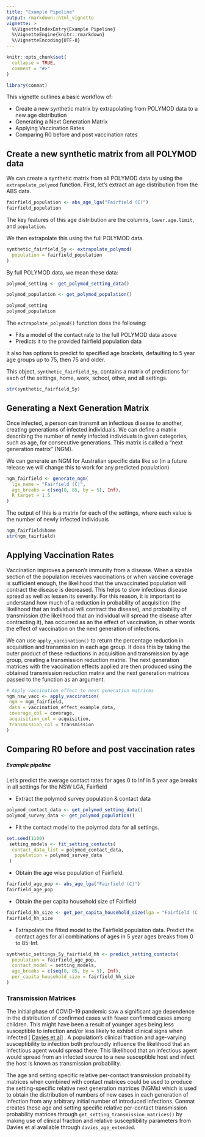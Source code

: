 ```yaml
---
title: "Example Pipeline"
output: rmarkdown::html_vignette
vignette: >
  %\VignetteIndexEntry{Example Pipeline}
  %\VignetteEngine{knitr::rmarkdown}
  %\VignetteEncoding{UTF-8}
---
```


```r
knitr::opts_chunk$set(
  collapse = TRUE,
  comment = "#>"
)
```

```r
library(conmat)
```

This vignette outlines a basic workflow of:

* Create a new synthetic matrix by extrapolating from POLYMOD data to a new age distribution
* Generating a Next Generation Matrix
* Applying Vaccination Rates
* Comparing R0 before and post vaccination rates

## Create a new synthetic matrix from all POLYMOD data

We can create a synthetic matrix from all POLYMOD data by using the `extrapolate_polymod` function. First, let's extract an age distribution from the ABS data.

```r
fairfield_population <- abs_age_lga("Fairfield (C)")
fairfield_population
```

The key features of this age distribution are the columns, `lower.age.limit`, and `population`.

We then extrapolate this using the full POLYMOD data.

```r
synthetic_fairfield_5y <- extrapolate_polymod(
  population = fairfield_population
)
```

By full POLYMOD data, we mean these data:

```r
polymod_setting <- get_polymod_setting_data()

polymod_population <- get_polymod_population()

polymod_setting
polymod_population
```

The `extrapolate_polymod()` function does the following:

* Fits a model of the contact rate to the full POLYMOD data above
* Predicts it to the provided fairfield population data

It also has options to predict to specified age brackets, defaulting to 5 year age groups up to 75, then 75 and older.

This object, `synthetic_fairfield_5y`, contains a matrix of predictions for each of the settings, home, work, school, other, and all settings.

```r
str(synthetic_fairfield_5y)
```

## Generating a Next Generation Matrix

Once infected, a person can transmit an infectious disease to another, creating generations of infected individuals. We can define a matrix describing the number of newly infected individuals in given categories, such as age, for consecutive generations. This matrix is called a "next generation matrix" (NGM).

We can generate an NGM for Australian specific data like so (in a future release we will change this to work for any predicted population)

```r
ngm_fairfield <- generate_ngm(
  lga_name = "Fairfield (C)",
  age_breaks = c(seq(0, 85, by = 5), Inf),
  R_target = 1.5
)
```

The output of this is a matrix for each of the settings, where each value is the number of newly infected individuals

```r
ngm_fairfield$home
str(ngm_fairfield)
```

## Applying Vaccination Rates

Vaccination improves a person's immunity from a disease. When a
sizable section of the population receives vaccinations or when vaccine
coverage is sufficient enough, the likelihood that the unvaccinated
population will contract the disease is decreased. This helps to slow
infectious disease spread as well as lessen its severity. For this reason,
it is important to understand how much of a reduction in probability of
acquisition (the likelihood that an individual will contract the disease),
and probability of transmission (the likelihood that an individual will
spread the disease after contracting it), has occurred as an the effect of
vaccination, in other words the effect of vaccination on the next
generation of infections.

We can use `apply_vaccination()` to return the percentage reduction in acquisition and
transmission in each age group. It does this by taking the outer product
of these reductions in acquisition and transmission by age group, creating
a transmission reduction matrix. The next generation matrices with the
vaccination effects applied are then produced using the obtained
transmission reduction matrix and the next generation matrices passed to
the function as an argument.

```r
# Apply vaccination effect to next generation matrices
ngm_nsw_vacc <- apply_vaccination(
 ngm = ngm_fairfield,
 data = vaccination_effect_example_data,
 coverage_col = coverage,
 acquisition_col = acquisition,
 transmission_col = transmission
)
```

## Comparing R0 before and post vaccination rates


##### Example pipeline

Let's predict the average contact rates for ages 0 to Inf in 5 year age breaks in all settings for the NSW LGA, Fairfield

-   Extract the polymod survey population & contact data

```r
polymod_contact_data <- get_polymod_setting_data()
polymod_survey_data <- get_polymod_population()
```

-   Fit the contact model to the polymod data for all settings.

```r
set.seed(1100)
 setting_models <- fit_setting_contacts(
  contact_data_list = polymod_contact_data,
   population = polymod_survey_data
 )
```

-   Obtain the age wise population of Fairfield.

```r
fairfield_age_pop <- abs_age_lga("Fairfield (C)")
fairfield_age_pop

```

-   Obtain the per capita household size of Fairfield

```r

fairfield_hh_size <- get_per_capita_household_size(lga = "Fairfield (C)")
fairfield_hh_size
```

-   Extrapolate the fitted model to the Fairfield population data. Predict the contact ages for all combinations of ages in 5 year ages breaks from 0 to 85-Inf.

```r

synthetic_settings_5y_fairfield_hh <- predict_setting_contacts(
  population = fairfield_age_pop,
  contact_model = setting_models,
  age_breaks = c(seq(0, 85, by = 5), Inf),
  per_capita_household_size = fairfield_hh_size
)
```

### Transmission Matrices

The initial phase of COVID-19 pandemic saw a significant age dependence in the distribution of confirmed cases with fewer confirmed cases among children. This might have been a result of younger ages being less susceptible to infection and/or less likely to exhibit clinical signs when infected [ [Davies et al](https://www.nature.com/articles/s41591-020-0962-9)] . A population's clinical fraction and age-varying susceptibility to infection both profoundly influence the likelihood that an infectious agent would spread there. This likelihood that an infectious agent would spread from an infected source to a new susceptible host and infect the host is known as transmission probability.

The age and setting specific relative per-contact transmission probability matrices when combined with contact matrices could be used to produce the setting-specific relative next generation matrices (NGMs) which is used to obtain the distribution of numbers of new cases in each generation of infection from any arbitrary initial number of introduced infections. Conmat creates these age and setting specific relative per-contact transmission probability matrices through `get_setting_transmission_matrices()` by making use of clinical fraction and relative susceptibility parameters from Davies et al available through `davies_age_extended`. 
